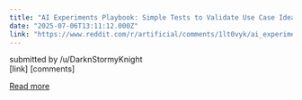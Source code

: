 ```yaml
---
title: "AI Experiments Playbook: Simple Tests to Validate Use Case Ideas"
date: "2025-07-06T13:11:12.000Z"
link: "https://www.reddit.com/r/artificial/comments/1lt0vyk/ai_experiments_playbook_simple_tests_to_validate/"
---
```


submitted by    /u/DarknStormyKnight  
 [link]   [comments]

[Read more](https://www.reddit.com/r/artificial/comments/1lt0vyk/ai_experiments_playbook_simple_tests_to_validate/)
